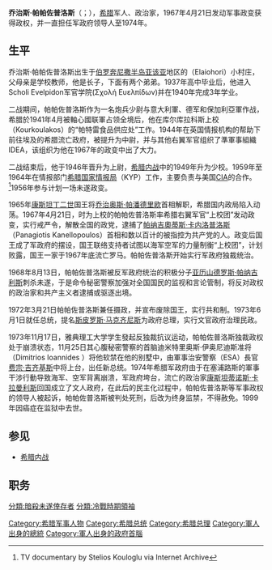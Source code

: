 {{noteTA
|1=zh-cn:乔治;zh-tw:喬治;zh-hk:佐治;
}}
{{Infobox officeholder
|honorific-prefix = 
|name         = 乔治斯·帕帕佐普洛斯<br>{{small|Γεώργιος Παπαδόπουλος}}
|image        = Georgios Papadopoulos.jpg
|nationality  = {{GRE}}
|order        = 1
|office       = 希腊总统
|term_start   = 1973年6月1日
|term_end     = 1973年11月25日
|deputy       = {{le|斯蒂利亚诺斯·帕塔科斯|Stylianos Pattakos}}
|predecessor  = [[康斯坦丁二世_(希腊)|康斯坦丁二世]] (为[[希腊国王|希腊国王]])
|successor    = [[费宗·吉齐基斯|费宗·吉齐基斯]]
|order2       = [[希腊总理列表|第169任]]
|office2      = 希腊总理
|monarch2      = [[康斯坦丁二世|康斯坦丁二世]] (截止到1973年被废黜)
|term_start2  = 1967年12月13日
|term_end2    = 1973年10月8日
|deputy2      = {{le|斯蒂利亚诺斯·帕塔科斯|Stylianos Pattakos}}
|predecessor2 = {{le|康斯坦蒂诺斯·科利亚斯|Konstantinos Kollias}}
|successor2   = [[斯皮罗斯·马克齐尼斯|斯皮罗斯·马克齐尼斯]]
|order3       = {{le|希腊摄政|List of regents of Greece}}
|monarch3     = [[康斯坦丁二世_(希腊)|康斯坦丁二世]]
|term_start3  = 1972年3月21日
|term_end3    = 1973年5月31日
|predecessor3 = {{le|乔治斯·佐伊塔基斯|Georgios Zoitakis}}
|successor3   = ''无 (王朝废黜)''
|birth_date   = {{Birth date|1919|5|5|df=y}}
|birth_place  = {{flagicon|Kingdom of Greece}}[[希腊王国|希腊王国]]{{link-en|埃赖奥霍里|Elaiochori, Achaea}}
|death_date   = {{death date and age|1999|6|27|1919|5|5|df=y}}
|death_place  = {{GRE}}[[雅典|雅典]]
|restingplace = [[雅典第一公墓|雅典第一公墓]]
|party        = 
|spouse       = Niki Vasileiadi<br>Despina Gaspari
|alma_mater   = [[希腊军事学院|希腊军事学院]]
|religion     = [[希腊正教会|希腊正教会]]
<!--Military service-->
|nickname     =
|allegiance   = [[希腊|希腊]]
|branch       = [[希腊陆军|希腊陆军]]
|serviceyears = 1940 - 1941, 1944 - 1973
|rank         = [[上校|上校]]
|unit         =
|commands     =
|battles      =
|awards       =
}}

'''乔治斯·帕帕佐普洛斯'''（{{lang-el|Γεώργιος Παπαδόπουλος|Geórgios Papadópoulos}}；{{bd|1919年|5月5日|1999年|6月27日|Παπαδόπουλος}}），[[希腊|希腊]]军人、政治家，1967年4月21日发动军事政变获得政权，并一直担任军政府领导人至1974年。

==生平==
乔治斯·帕帕佐普洛斯出生于[[伯罗奔尼撒半岛|伯罗奔尼撒半岛]][[亚该亚|亚该亚]]地区的{{tsl|en|Elaiochori, Achaea||埃赖奥霍里}}（Elaiohori）小村庄，父母亲是学校教师，他是长子，下面有两个弟弟。1937年高中毕业后，他进入Scholi Evelpidon军官学院(Σχολή Ευελπίδων)并在1940年完成3年学业。

二战期间，帕帕佐普洛斯作为一名炮兵少尉与意大利軍、德军和保加利亞軍作战，希腊於1941年4月被軸心國联軍占领全境后，他在库尔库拉科斯上校（Kourkoulakos）的“帕特雷食品供应处”工作。1944年在英国情报机构的帮助下前往埃及的希腊流亡政府，被提升为中尉，并与其他右翼军官组织了準軍事組織IDEA，该组织为他在1967年的政变中出了大力。

二战结束后，他于1946年晋升为上尉，[[希腊内战|希腊内战]]中的1949年升为少校。1959年至1964年在情报部门[[希腊国家情报局|希腊国家情报局]]（KYP）工作，主要负责与美国[[CIA|CIA]]的合作。<ref name="RWF">TV documentary {{cite web |url=http://www.rwf.gr/episode1-new.php?id=198 |title="ΤΑ ΔΙΚΑ ΜΑΣ 60's – Μέρος 3ο: ΧΑΜΕΝΗ ΑΝΟΙΞΗ" |accessdate=2016-02-07 |deadurl=yes |archiveurl=https://web.archive.org/web/20080406222452/http://www.rwf.gr/episode1-new.php?id=198 |archivedate=2008-04-06 }} by Stelios Kouloglu via Internet Archive</ref>1956年参与计划一场未遂政变。

1965年[[康斯坦丁二世_(希腊)|康斯坦丁二世]]国王将[[乔治奥斯·帕潘德里欧|乔治奥斯·帕潘德里欧]]首相解职，希腊国内政局陷入动荡。1967年4月21日，时为上校的帕帕佐普洛斯率希腊右翼军官“上校团”发动政变，实行戒严令，解散全国的政党，逮捕了[[帕纳吉奧蒂斯·卡内洛普洛斯|帕纳吉奧蒂斯·卡内洛普洛斯]]（Panagiotis Kanellopoulos）首相和数以百计的被指控为共产党的人。政变后国王成了军政府的摆设，国王联络支持者试图以海军空军的力量制衡“上校团”，计划败露，国王一家于1967年底流亡罗马。帕帕佐普洛斯开始实行军政府独裁统治。

1968年8月13日，帕帕佐普洛斯被反军政府统治的积极分子[[亚历山德罗斯·帕纳古利斯|亚历山德罗斯·帕纳古利斯]]刺杀未遂，于是命令秘密警察加强对全国国民的监视和言论管制，将反对政权的政治家和共产主义者逮捕或驱逐出境。

1972年3月21日帕帕佐普洛斯兼任摄政，并宣布废除国王，实行共和制。1973年6月1日就任总统，提名[[斯皮罗斯·马克齐尼斯|斯皮罗斯·马克齐尼斯]]为政府总理，实行文官政府治理民政。

1973年11月17日，雅典理工大学学生發起反独裁抗议运动，帕帕佐普洛斯独裁政权处于崩溃状态，11月25日其心腹秘密警察的首脑迪米特里奥斯·伊奥尼迪斯准将（Dimitrios Ioannides ）将他软禁在他的别墅中，由軍事治安警察（ESA）長官[[费宗·吉齐基斯|费宗·吉齐基斯]]中将上台，出任新总统。1974年希腊军政府由于在塞浦路斯的軍事干涉行動导致海军、空军背离崩溃，军政府垮台，流亡的政治家[[康斯坦蒂诺斯·卡拉曼利斯|康斯坦蒂诺斯·卡拉曼利斯]]回国成立了文人政府，在此后的民主化过程中，帕帕佐普洛斯等军事政权的领导人被起诉，帕帕佐普洛斯被判处死刑，后改为终身监禁，不得赦免。1999年因癌症在监狱中去世。

== 参见 ==
{{wikiquote}}
* [[希腊内战|希腊内战]]

== 职务 ==
{{reflist|2}}

{{s-start}}
{{s-new|reason=君主制废除}}
{{s-ttl|title=[[希腊总统|希腊总统]]|years=1973}}
{{s-aft|after=[[费宗·吉齐基斯|费宗·吉齐基斯]]}}
{{s-bef|before={{le|乔治斯·佐伊塔基斯|Georgios Zoitakis}}}}
{{s-ttl|title={{le|希腊摄政|List of regents of Greece}}|years=1972–1973}}
{{s-non|reason=君主制废除}}
{{s-bef|before={{le|康斯坦蒂诺斯·科利亚斯|Konstantinos Kollias}}}}
{{s-ttl|title=[[希腊总理|希腊总理]]|years=1967–1973}}
{{s-aft|after=[[斯皮罗斯·马克齐尼斯|斯皮罗斯·马克齐尼斯]]}}
{{s-bef | before={{le|格里戈里奥斯·斯潘季扎基斯|Grigorios Spandidakis}}}}
{{s-ttl | title={{le|希腊国防部长|List of defence ministers of Greece}}| years=1967–1973}}
{{s-aft | after={{le|尼古拉斯·埃菲西奥斯|Nikolaos Efessios}}}}
{{s-end}}
{{希臘國家元首}}
{{希臘政府首腦}}
{{Authority control}}

{{DEFAULTSORT: Papadopoulos, Georgios}}
[[Category:希腊军事人物|Category:希腊军事人物]]
[[Category:希腊总统|Category:希腊总统]]
[[Category:希腊总理|Category:希腊总理]]
[[Category:軍人出身的總統|Category:軍人出身的總統]]
[[Category:軍人出身的政府首腦|Category:軍人出身的政府首腦]]
[[分類:暗殺未遂倖存者|分類:暗殺未遂倖存者]]
[[分類:冷戰時期領袖|分類:冷戰時期領袖]]